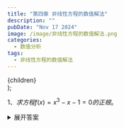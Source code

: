 ```yaml
---
title: "第四章 非线性方程的数值解法"
description: ""
pubDate: "Nov 17 2024"
image: /image/非线性方程的数值解法.png
categories:
  - 数值分析
tags:
  - 非线性方程的数值解法
---
```


  <div style={{ cursor: 'pointer' }}>
    {children}
  </div>
);

$1、求方程f(x) = x^3 - x - 1 = 0的正根。$
<ClickableDiv>
<details>
<summary>展开答案</summary>
<Success>
1. 确定有根区间 [1, 2].
2. 取迭代函数，判别收敛性。
$$
\varphi(x) = \sqrt[3]{x+1} \\
映内性：\forall x \in [1, 2], \varphi(x) \in [\sqrt[3]{2}, \sqrt[3]{3}] \subset [1, 2] \\
压缩性：\varphi'(x) = \frac{1}{3}(x+1)^{-\frac{2}{3}} \\
\quad\forall x \in [1, 2], \quad |\varphi'(x)| < \frac{1}{3}(1+1)^{-\frac{2}{3}} < 1 \\
$$
3. 迭代计算。
</Success>
</details>
</ClickableDiv>
